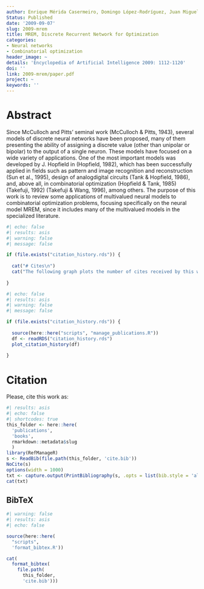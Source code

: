 ```yaml
---
author: Enrique Mérida Casermeiro, Domingo López-Rodríguez, Juan Miguel Ortiz-de-Lazcano-Lobato
Status: Published
date: '2009-09-07'
slug: 2009-mrem
title: MREM, Discrete Recurrent Network for Optimization
categories:
- Neural networks
- Combinatorial optimization
header_image: ~
details: 'Encyclopedia of Artificial Intelligence 2009: 1112-1120'
doi: ''
link: 2009-mrem/paper.pdf
project: ~
keywords: ''
---
```


# Abstract

Since McCulloch and Pitts’ seminal work (McCulloch & Pitts, 1943), several models of discrete neural networks have been proposed, many of them presenting the ability of assigning a discrete value (other than unipolar or bipolar) to the output of a single neuron. These models have focused on a wide variety of applications. One of the most important models was developed by J. Hopfield in (Hopfield, 1982), which has been successfully applied in fields such as pattern and image recognition and reconstruction (Sun et al., 1995), design of analogdigital circuits (Tank & Hopfield, 1986), and, above all, in combinatorial optimization (Hopfield & Tank, 1985) (Takefuji, 1992) (Takefuji & Wang, 1996), among others. The purpose of this work is to review some applications of multivalued neural models to combinatorial optimization problems, focusing specifically on the neural model MREM, since it includes many of the multivalued models in the specialized literature.

```r
#| echo: false
#| results: asis
#| warning: false
#| message: false

if (file.exists("citation_history.rds")) {
  
  cat("# Cites\n")
  cat("The following graph plots the number of cites received by this work from its publication, on a yearly basis.\n")
  
}
```

```r
#| echo: false
#| results: asis
#| warning: false
#| message: false

if (file.exists("citation_history.rds")) {
  
  source(here::here("scripts", "manage_publications.R"))
  df <- readRDS("citation_history.rds")
  plot_citation_history(df)
  
}
```


# Citation

Please, cite this work as:

```r
#| results: asis
#| echo: false
#| shortcodes: true
this_folder <- here::here(
  'publications', 
  'books', 
  rmarkdown::metadata$slug
  )
library(RefManageR)
s <- ReadBib(file.path(this_folder, 'cite.bib'))
NoCite(s) 
options(width = 1000) 
txt <- capture.output(PrintBibliography(s, .opts = list(bib.style = 'alphabetic', style = 'markdown')))
cat(txt)
```

  

::: {.callout-note appearance="minimal" collapse=true}

## BibTeX

```r
#| warning: false
#| results: asis
#| echo: false

source(here::here(
  "scripts", 
  'format_bibtex.R'))

cat(
  format_bibtex(
    file.path(
      this_folder, 
      'cite.bib')))
```

:::
